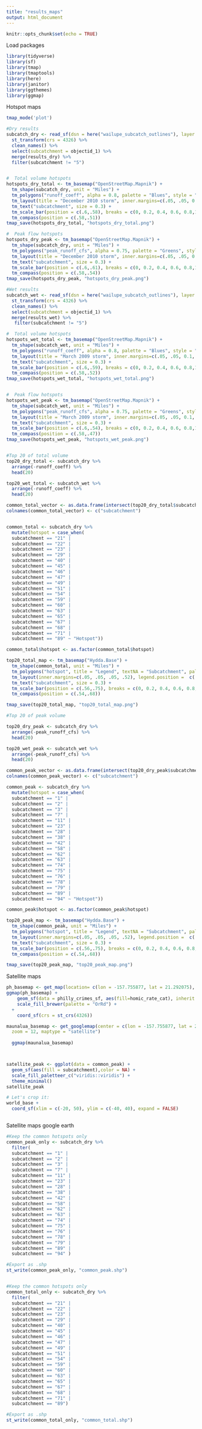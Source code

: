 ```yaml
---
title: "results_maps"
output: html_document
---
```


```r
knitr::opts_chunk$set(echo = TRUE)
```

Load packages
```r
library(tidyverse)
library(sf)
library(tmap)
library(tmaptools)
library(here)
library(janitor) 
library(ggthemes)
library(ggmap)
```

Hotspot maps
```r
tmap_mode('plot')

#Dry results
subcatch_dry <- read_sf(dsn = here("wailupe_subcatch_outlines"), layer = "subcatch_areaupdate") %>%
  st_transform(crs = 4326) %>% 
  clean_names() %>% 
  select(subcatchment = objectid_1) %>% 
  merge(results_dry) %>% 
  filter(subcatchment != "5")


#  Total volume hotspots  
hotspots_dry_total <- tm_basemap("OpenStreetMap.Mapnik") +
  tm_shape(subcatch_dry, unit = "Miles") +
  tm_polygons("runoff_coeff", alpha = 0.8, palette = "Blues", style = "cont", n=8, title = "Runoff Coefficient") +
  tm_layout(title = "December 2010 storm", inner.margins=c(.05, .05, 0.1, .53), legend.position =  c(.6,.63), legend.title.size = 1.4, legend.text.size = 1) +
  tm_text("subcatchment", size = 0.3) +
  tm_scale_bar(position = c(.6,.58), breaks = c(0, 0.2, 0.4, 0.6, 0.8,1)) +
  tm_compass(position = c(.58,.51))
tmap_save(hotspots_dry_total, "hotspots_dry_total.png")

#  Peak flow hotspots
hotspots_dry_peak <- tm_basemap("OpenStreetMap.Mapnik") +
  tm_shape(subcatch_dry, unit = "Miles") +
  tm_polygons("peak_runoff_cfs", alpha = 0.75, palette = "Greens", style = "cont", n=8, legend.hist = TRUE, title = "Peak Discharge (cfs)") +
  tm_layout(title = "December 2010 storm", inner.margins=c(.05, .05, 0.1, .53), legend.position =  c(.6,.35), legend.title.size = 1.4, legend.text.size = 1) +
  tm_text("subcatchment", size = 0.3) +
  tm_scale_bar(position = c(.6,.61), breaks = c(0, 0.2, 0.4, 0.6, 0.8,1)) +
  tm_compass(position = c(.58,.54))
tmap_save(hotspots_dry_peak, "hotspots_dry_peak.png")

#Wet results
subcatch_wet <- read_sf(dsn = here("wailupe_subcatch_outlines"), layer = "subcatch_areaupdate") %>%
  st_transform(crs = 4326) %>% 
  clean_names() %>% 
  select(subcatchment = objectid_1) %>% 
  merge(results_wet) %>% 
   filter(subcatchment != "5")

#  Total volume hotspots  
hotspots_wet_total <- tm_basemap("OpenStreetMap.Mapnik") +
  tm_shape(subcatch_wet, unit = "Miles") +
  tm_polygons("runoff_coeff", alpha = 0.8, palette = "Blues", style = "cont", n=8, legend.hist = TRUE, title = "Runoff Coefficient") +
  tm_layout(title = "March 2009 storm", inner.margins=c(.05, .05, 0.1, .53), legend.position =  c(.6,.32), legend.title.size = 1.4, legend.text.size = 1) +
  tm_text("subcatchment", size = 0.3) +
  tm_scale_bar(position = c(.6,.59), breaks = c(0, 0.2, 0.4, 0.6, 0.8,1)) +
  tm_compass(position = c(.58,.52))
tmap_save(hotspots_wet_total, "hotspots_wet_total.png")


#  Peak flow hotspots
hotspots_wet_peak <- tm_basemap("OpenStreetMap.Mapnik") +
  tm_shape(subcatch_wet, unit = "Miles") +
  tm_polygons("peak_runoff_cfs", alpha = 0.75, palette = "Greens", style = "cont", n=8, legend.hist = TRUE, title = "Peak Discharge (cfs)") +
  tm_layout(title = "March 2009 storm", inner.margins=c(.05, .05, 0.1, .53), legend.position =  c(.6,.27), legend.title.size = 1.4, legend.text.size = 1) +
  tm_text("subcatchment", size = 0.3) +
  tm_scale_bar(position = c(.6,.54), breaks = c(0, 0.2, 0.4, 0.6, 0.8,1)) +
  tm_compass(position = c(.58,.47))
tmap_save(hotspots_wet_peak, "hotspots_wet_peak.png")


#Top 20 of total volume
top20_dry_total <- subcatch_dry %>% 
  arrange(-runoff_coeff) %>% 
  head(20)

top20_wet_total <- subcatch_wet %>% 
  arrange(-runoff_coeff) %>% 
  head(20)

common_total_vector <- as.data.frame(intersect(top20_dry_total$subcatchment, top20_wet_total$subcatchment)) 
colnames(common_total_vector) <- c("subcatchment")


common_total <- subcatch_dry %>% 
  mutate(hotspot = case_when(
  subcatchment == "21" | 
  subcatchment == "22" |
  subcatchment == "23" |
  subcatchment == "29" | 
  subcatchment == "40" | 
  subcatchment == "45" |
  subcatchment == "46" |
  subcatchment == "47" | 
  subcatchment == "49" | 
  subcatchment == "51" |
  subcatchment == "54" | 
  subcatchment == "59" | 
  subcatchment == "60" | 
  subcatchment == "63" | 
  subcatchment == "65" | 
  subcatchment == "67" | 
  subcatchment == "68" | 
  subcatchment == "71" | 
  subcatchment == "89" ~ "Hotspot"))

common_total$hotspot <- as.factor(common_total$hotspot)

top20_total_map <- tm_basemap("Hydda.Base") +
  tm_shape(common_total, unit = "Miles") +
  tm_polygons("hotspot", title = "Legend", textNA = "Subcatchment", palette="#045a8d", alpha = 0.8)+
  tm_layout(inner.margins=c(.05, .05, .05, .52), legend.position =  c(.56,.8),legend.title.size = 1.4, legend.text.size = 1) +
  tm_text("subcatchment", size = 0.3) +
  tm_scale_bar(position = c(.56,.75), breaks = c(0, 0.2, 0.4, 0.6, 0.8,1)) +
  tm_compass(position = c(.54,.68))

tmap_save(top20_total_map, "top20_total_map.png")

#Top 20 of peak volume

top20_dry_peak <- subcatch_dry %>% 
  arrange(-peak_runoff_cfs) %>% 
  head(20)

top20_wet_peak <- subcatch_wet %>% 
  arrange(-peak_runoff_cfs) %>% 
  head(20)

common_peak_vector <- as.data.frame(intersect(top20_dry_peak$subcatchment, top20_wet_peak$subcatchment)) 
colnames(common_peak_vector) <- c("subcatchment")

common_peak <- subcatch_dry %>% 
  mutate(hotspot = case_when(
  subcatchment == "1" | 
  subcatchment == "2" |
  subcatchment == "3" |
  subcatchment == "7" | 
  subcatchment == "11" | 
  subcatchment == "23" |
  subcatchment == "28" |
  subcatchment == "38" | 
  subcatchment == "42" | 
  subcatchment == "58" |
  subcatchment == "62" | 
  subcatchment == "63" | 
  subcatchment == "74" | 
  subcatchment == "75" | 
  subcatchment == "76" | 
  subcatchment == "78" | 
  subcatchment == "79" | 
  subcatchment == "89" | 
  subcatchment == "94" ~ "Hotspot"))

common_peak$hotspot <- as.factor(common_peak$hotspot)

top20_peak_map <- tm_basemap("Hydda.Base") +
  tm_shape(common_peak, unit = "Miles") +
  tm_polygons("hotspot", title = "Legend", textNA = "Subcatchment", palette="#006d2c", alpha = 0.8)+
  tm_layout(inner.margins=c(.05, .05, .05, .52), legend.position =  c(.56,.8),legend.title.size = 1.4, legend.text.size = 1) +
  tm_text("subcatchment", size = 0.3) +
  tm_scale_bar(position = c(.56,.75), breaks = c(0, 0.2, 0.4, 0.6, 0.8,1)) +
  tm_compass(position = c(.54,.68))

tmap_save(top20_peak_map, "top20_peak_map.png")

```

Satellite maps
```r

ph_basemap <- get_map(location= c(lon = -157.755877, lat = 21.292075), zoom=14, maptype = 'terrain')
ggmap(ph_basemap) +
    geom_sf(data = philly_crimes_sf, aes(fill=homic_rate_cat), inherit.aes = FALSE) +
    scale_fill_brewer(palette = "OrRd") +
  +
    coord_sf(crs = st_crs(4326))

maunalua_basemap <- get_googlemap(center = c(lon = -157.755877, lat = 21.292075),
  zoom = 12, maptype = "satellite") 
  
  ggmap(maunalua_basemap)



satellite_peak <- ggplot(data = common_peak) +
  geom_sf(aes(fill = subcatchment),color = NA) + 
  scale_fill_paletteer_c("viridis::viridis") +
  theme_minimal()
satellite_peak

# Let's crop it: 
world_base +
  coord_sf(xlim = c(-20, 50), ylim = c(-40, 40), expand = FALSE)



```

Satellite maps google earth
```r
#Keep the common hotspots only
common_peak_only <- subcatch_dry %>% 
  filter(
  subcatchment == "1" | 
  subcatchment == "2" |
  subcatchment == "3" |
  subcatchment == "7" | 
  subcatchment == "11" | 
  subcatchment == "23" |
  subcatchment == "28" |
  subcatchment == "38" | 
  subcatchment == "42" | 
  subcatchment == "58" |
  subcatchment == "62" | 
  subcatchment == "63" | 
  subcatchment == "74" | 
  subcatchment == "75" | 
  subcatchment == "76" | 
  subcatchment == "78" | 
  subcatchment == "79" | 
  subcatchment == "89" | 
  subcatchment == "94" )

#Export as .shp
st_write(common_peak_only, "common_peak.shp")


#Keep the common hotspots only
common_total_only <- subcatch_dry %>% 
  filter(
  subcatchment == "21" | 
  subcatchment == "22" |
  subcatchment == "23" |
  subcatchment == "29" | 
  subcatchment == "40" | 
  subcatchment == "45" |
  subcatchment == "46" |
  subcatchment == "47" | 
  subcatchment == "49" | 
  subcatchment == "51" |
  subcatchment == "54" | 
  subcatchment == "59" | 
  subcatchment == "60" | 
  subcatchment == "63" | 
  subcatchment == "65" | 
  subcatchment == "67" | 
  subcatchment == "68" | 
  subcatchment == "71" | 
  subcatchment == "89")

#Export as .shp
st_write(common_total_only, "common_total.shp")
```
